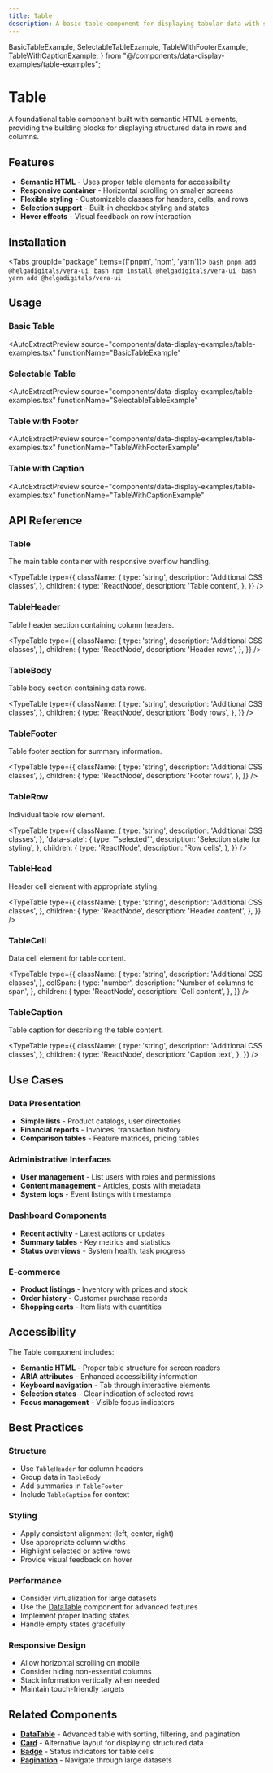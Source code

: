 ```yaml
---
title: Table
description: A basic table component for displaying tabular data with semantic HTML structure
---
```


  BasicTableExample,
  SelectableTableExample,
  TableWithFooterExample,
  TableWithCaptionExample,
} from "@/components/data-display-examples/table-examples";

# Table

A foundational table component built with semantic HTML elements, providing the building blocks for displaying structured data in rows and columns.

## Features

- **Semantic HTML** - Uses proper table elements for accessibility
- **Responsive container** - Horizontal scrolling on smaller screens
- **Flexible styling** - Customizable classes for headers, cells, and rows
- **Selection support** - Built-in checkbox styling and states
- **Hover effects** - Visual feedback on row interaction

## Installation

<Tabs groupId="package" items={['pnpm', 'npm', 'yarn']}>
    <Tab value="pnpm" >
      ```bash
      pnpm add @helgadigitals/vera-ui
      ```
    </Tab>
    <Tab value="npm" >
      ```bash
      npm install @helgadigitals/vera-ui
      ```
    </Tab>
    <Tab value="yarn" >
      ```bash
      yarn add @helgadigitals/vera-ui
      ```
    </Tab>
</Tabs>

## Usage

### Basic Table

<AutoExtractPreview 
  source="components/data-display-examples/table-examples.tsx" 
  functionName="BasicTableExample"
>
  <BasicTableExample />
</AutoExtractPreview>

### Selectable Table

<AutoExtractPreview 
  source="components/data-display-examples/table-examples.tsx" 
  functionName="SelectableTableExample"
>
  <SelectableTableExample />
</AutoExtractPreview>

### Table with Footer

<AutoExtractPreview 
  source="components/data-display-examples/table-examples.tsx" 
  functionName="TableWithFooterExample"
>
  <TableWithFooterExample />
</AutoExtractPreview>

### Table with Caption

<AutoExtractPreview 
  source="components/data-display-examples/table-examples.tsx" 
  functionName="TableWithCaptionExample"
>
  <TableWithCaptionExample />
</AutoExtractPreview>

## API Reference

### Table

The main table container with responsive overflow handling.

<TypeTable
  type={{
    className: {
      type: 'string',
      description: 'Additional CSS classes',
    },
    children: {
      type: 'ReactNode',
      description: 'Table content',
    },
  }}
/>

### TableHeader

Table header section containing column headers.

<TypeTable
  type={{
    className: {
      type: 'string',
      description: 'Additional CSS classes',
    },
    children: {
      type: 'ReactNode',
      description: 'Header rows',
    },
  }}
/>

### TableBody

Table body section containing data rows.

<TypeTable
  type={{
    className: {
      type: 'string',
      description: 'Additional CSS classes',
    },
    children: {
      type: 'ReactNode',
      description: 'Body rows',
    },
  }}
/>

### TableFooter

Table footer section for summary information.

<TypeTable
  type={{
    className: {
      type: 'string',
      description: 'Additional CSS classes',
    },
    children: {
      type: 'ReactNode',
      description: 'Footer rows',
    },
  }}
/>

### TableRow

Individual table row element.

<TypeTable
  type={{
    className: {
      type: 'string',
      description: 'Additional CSS classes',
    },
    'data-state': {
      type: '"selected"',
      description: 'Selection state for styling',
    },
    children: {
      type: 'ReactNode',
      description: 'Row cells',
    },
  }}
/>

### TableHead

Header cell element with appropriate styling.

<TypeTable
  type={{
    className: {
      type: 'string',
      description: 'Additional CSS classes',
    },
    children: {
      type: 'ReactNode',
      description: 'Header content',
    },
  }}
/>

### TableCell

Data cell element for table content.

<TypeTable
  type={{
    className: {
      type: 'string',
      description: 'Additional CSS classes',
    },
    colSpan: {
      type: 'number',
      description: 'Number of columns to span',
    },
    children: {
      type: 'ReactNode',
      description: 'Cell content',
    },
  }}
/>

### TableCaption

Table caption for describing the table content.

<TypeTable
  type={{
    className: {
      type: 'string',
      description: 'Additional CSS classes',
    },
    children: {
      type: 'ReactNode',
      description: 'Caption text',
    },
  }}
/>

## Use Cases

### Data Presentation
- **Simple lists** - Product catalogs, user directories
- **Financial reports** - Invoices, transaction history
- **Comparison tables** - Feature matrices, pricing tables

### Administrative Interfaces
- **User management** - List users with roles and permissions
- **Content management** - Articles, posts with metadata
- **System logs** - Event listings with timestamps

### Dashboard Components
- **Recent activity** - Latest actions or updates
- **Summary tables** - Key metrics and statistics
- **Status overviews** - System health, task progress

### E-commerce
- **Product listings** - Inventory with prices and stock
- **Order history** - Customer purchase records
- **Shopping carts** - Item lists with quantities

## Accessibility

The Table component includes:

- **Semantic HTML** - Proper table structure for screen readers
- **ARIA attributes** - Enhanced accessibility information
- **Keyboard navigation** - Tab through interactive elements
- **Selection states** - Clear indication of selected rows
- **Focus management** - Visible focus indicators

## Best Practices

### Structure
- Use `TableHeader` for column headers
- Group data in `TableBody`
- Add summaries in `TableFooter`
- Include `TableCaption` for context

### Styling
- Apply consistent alignment (left, center, right)
- Use appropriate column widths
- Highlight selected or active rows
- Provide visual feedback on hover

### Performance
- Consider virtualization for large datasets
- Use the [DataTable](/docs/components/data-display/data-table) component for advanced features
- Implement proper loading states
- Handle empty states gracefully

### Responsive Design
- Allow horizontal scrolling on mobile
- Consider hiding non-essential columns
- Stack information vertically when needed
- Maintain touch-friendly targets

## Related Components

- **[DataTable](/docs/components/data-display/data-table)** - Advanced table with sorting, filtering, and pagination
- **[Card](/docs/components/data-display/card)** - Alternative layout for displaying structured data
- **[Badge](/docs/components/data-display/badge)** - Status indicators for table cells
- **[Pagination](/docs/components/data-display/pagination)** - Navigate through large datasets
